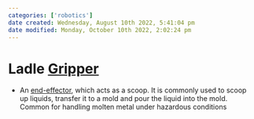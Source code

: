 ```yaml
---
categories: ['robotics']
date created: Wednesday, August 10th 2022, 5:41:04 pm
date modified: Monday, October 10th 2022, 2:02:24 pm
---
```


# Ladle [Gripper](Gripper.qmd)
- An [end-effector](End-effector.qmd), which acts as a scoop. It is commonly used to scoop up liquids, transfer it to a mold and pour the liquid into the mold. Common for handling molten metal under hazardous conditions




